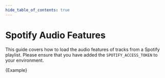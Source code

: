 ```yaml
---
hide_table_of_contents: true
---
```


# Spotify Audio Features

This guide covers how to load the audio features of tracks from a Spotify playlist. Please ensure that you have added the `SPOTIFY_ACCESS_TOKEN` to your environment.


<CodeBlock language="typescript">{Example}</CodeBlock>
